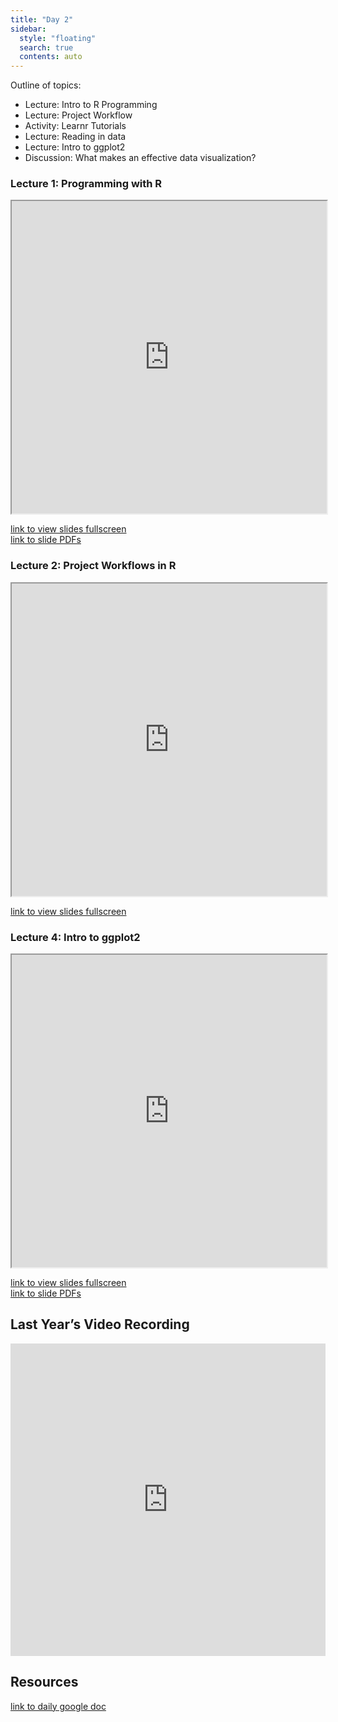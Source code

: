 ```yaml
---
title: "Day 2"
sidebar:
  style: "floating"
  search: true
  contents: auto
---
```


Outline of topics: 

  - Lecture: Intro to R Programming
  - Lecture: Project Workflow
  - Activity: Learnr Tutorials
  - Lecture: Reading in data
  - Lecture: Intro to ggplot2
  - Discussion: What makes an effective data visualization?

::: {.callout-tip collapse="true"}
### Lecture 1: Programming with R
<iframe src="https://id529.github.io/lectures/day2/lecture1-intro-to-r/programming_with_r.html#/title-slide" width="100%" height="500px"></iframe>
:::
<a href="https://id529.github.io/lectures/day2/lecture1-intro-to-r/programming_with_r.html" >link to view slides fullscreen</a> 
<br>
<a href="https://drive.google.com/file/d/1KGxdm6ezrQRi4_sqiFv7sXTBKe8HK8OF/view?usp=share_link" > link to slide PDFs </a>
<br>

::: {.callout-tip collapse="true"}
### Lecture 2: Project Workflows in R 
<iframe src="https://id529.github.io/lectures/day3/lecture1-projects-in-rstudio/r-projects.html#/title-slide" width="100%" height="500px"></iframe>
:::
<a href="https://id529.github.io/lectures/day3/lecture1-projects-in-rstudio/r-projects.html#/title-slide" >link to view slides fullscreen</a>
<br>

<!-- ::: {.callout-tip collapse="true"}
### Lecture 3: Reading in Data
<iframe src="https://id529.github.io/lectures/day2/lecture3-reading-in-data/reading-in-data.html" width="100%" height="500px"></iframe>
:::
<a href="https://id529.github.io/lectures/day2/lecture3-reading-in-data/reading-in-data.html" >link to view slides fullscreen</a>
<br>
<a href="https://drive.google.com/file/d/1PCOgt47qLZFmOZCn16z7pI4O7uw_7WYX/view?usp=share_link" > link to slide PDFs </a>
<br> --> 

::: {.callout-tip collapse="true"}
### Lecture 4: Intro to ggplot2
<iframe src="https://id529.github.io/lectures/day2/lecture4-intro-to-ggplot2/ggplot2.html" width="100%" height="500px"></iframe>
:::
<a href="https://id529.github.io/lectures/day2/lecture4-intro-to-ggplot2/ggplot2.html" >link to view slides fullscreen</a>
<br>
<a href="https://drive.google.com/file/d/1RD-Zfw8n52vNdmg33dQUsY79svMENHGW/view?usp=share_link" > link to slide PDFs </a>
<br>


:::{.callout-tip collapse='true'}
## Last Year's Video Recording

<iframe width="100%" height="500" src="https://www.youtube.com/embed/2m7AHInKTXM" title="YouTube video player" frameborder="0" allow="accelerometer; autoplay; clipboard-write; encrypted-media; gyroscope; picture-in-picture; web-share" allowfullscreen></iframe>
:::

## Resources

<a href="https://docs.google.com/document/d/1ABMJfwAUkiz_bYZ8lWfuVyslFngl1tmzOoJZIhwRys8/edit"> link to daily google doc </a>
<br>